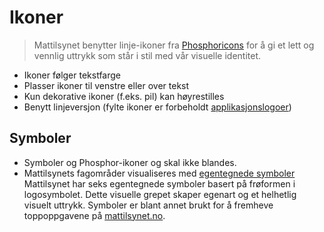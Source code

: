 
<Meta title="Identitet/Ikoner" />

# <ShapesIcon /> Ikoner

> Mattilsynet benytter linje-ikoner fra [Phosphoricons](https://phosphoricons.com/)
for å gi et lett og vennlig uttrykk som står i stil med vår visuelle identitet.

- Ikoner følger tekstfarge
- Plasser ikoner til venstre eller over tekst
- Kun dekorative ikoner (f.eks. pil) kan høyrestilles
- Benytt linjeversjon (fylte ikoner er forbeholdt [applikasjonslogoer](?path=/docs/designsystem-logo--docs))

<Wide><Graphics path="@phosphor-icons" data-items="100" mode searchable="💡 Søk på engelsk" /></Wide>

## Symboler
- Symboler og Phosphor-ikoner og skal ikke blandes.
- Mattilsynets fagområder visualiseres med [egentegnede symboler](#egentegnede-ikoner)
Mattilsynet har seks egentegnede symboler basert på frøformen i logosymbolet.
Dette visuelle grepet skaper egenart og et helhetlig visuelt uttrykk.
Symboler er blant annet brukt for å fremheve toppoppgavene på [mattilsynet.no](https://www.mattilsynet.no).

<Graphics path="icons" mode />